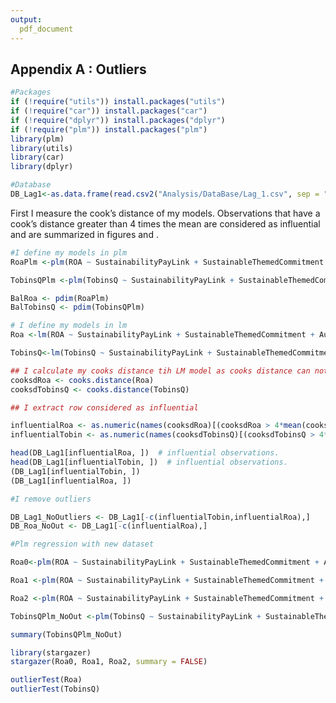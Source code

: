 ```yaml
---
output:
  pdf_document
---
```


## Appendix A : Outliers {-}
```r
#Packages
if (!require("utils")) install.packages("utils")
if (!require("car")) install.packages("car")
if (!require("dplyr")) install.packages("dplyr")
if (!require("plm")) install.packages("plm")
library(plm)
library(utils)
library(car)
library(dplyr)

#Database
DB_Lag1<-as.data.frame(read.csv2("Analysis/DataBase/Lag_1.csv", sep = ";",stringsAsFactors=FALSE, header = TRUE ))

```

First I measure the cook's distance of my models. Observations that have a cook’s distance greater than 4 times the mean are considered as influential and are summarized in figures \ref{OutliersRoa} and \ref{OutliersTobinsQ}. 




<!--Secondly, in order to detect the influence of those outliers, I use the function *outlierTest* from the *car* package [@Fox2012]. This function reports the Bonferroni p-values for Studentized residuals in linear and generalized linear models, based on a t-test for linear models and normal-distribution test for generalized linear models. -->

```r

#I define my models in plm
RoaPlm <-plm(ROA ~ SustainabilityPayLink + SustainableThemedCommitment + AuditScore + EnergyProductivity + CarbonProductivity + WaterProductivity + WasteProductivity + Leverage + NetMargin + FirmSize + Industry, data = DB_Lag1, index = c("Companies", "YearFinancialIndicator"), model = "within")

TobinsQPlm <-plm(TobinsQ ~ SustainabilityPayLink + SustainableThemedCommitment + AuditScore + EnergyProductivity + CarbonProductivity + WaterProductivity + WasteProductivity + Leverage + NetMargin + FirmSize + Industry, data = DB_Lag1, index = c("Companies", "YearFinancialIndicator"), model = "within")

BalRoa <- pdim(RoaPlm)
BalTobinsQ <- pdim(TobinsQPlm)

# I define my models in lm
Roa <-lm(ROA ~ SustainabilityPayLink + SustainableThemedCommitment + AuditScore + EnergyProductivity + CarbonProductivity + WaterProductivity + WasteProductivity + Leverage + NetMargin + FirmSize + Industry, data = DB_Lag1)

TobinsQ<-lm(TobinsQ ~ SustainabilityPayLink + SustainableThemedCommitment + AuditScore + EnergyProductivity + CarbonProductivity + WaterProductivity + WasteProductivity + Leverage + NetMargin + FirmSize + Industry, data = DB_Lag1)

## I calculate my cooks distance tih LM model as cooks distance can not support plm object
cooksdRoa <- cooks.distance(Roa)
cooksdTobinsQ <- cooks.distance(TobinsQ)

## I extract row considered as influential

influentialRoa <- as.numeric(names(cooksdRoa)[(cooksdRoa > 4*mean(cooksdRoa, na.rm=T))])  
influentialTobin <- as.numeric(names(cooksdTobinsQ)[(cooksdTobinsQ > 4*mean(cooksdTobinsQ, na.rm=T))])  

head(DB_Lag1[influentialRoa, ])  # influential observations.
head(DB_Lag1[influentialTobin, ])  # influential observations.
(DB_Lag1[influentialTobin, ])
(DB_Lag1[influentialRoa, ])

#I remove outliers

DB_Lag1_NoOutliers <- DB_Lag1[-c(influentialTobin,influentialRoa),]
DB_Roa_NoOut <- DB_Lag1[-c(influentialRoa),]

#Plm regression with new dataset

Roa0<-plm(ROA ~ SustainabilityPayLink + SustainableThemedCommitment + AuditScore + CarbonProductivity + WaterProductivity + WasteProductivity + Leverage + NetMargin + FirmSize + Industry, data = DB_Lag1, index = c("Companies", "YearFinancialIndicator"), model = "within")

Roa1 <-plm(ROA ~ SustainabilityPayLink + SustainableThemedCommitment + AuditScore + CarbonProductivity + WaterProductivity + Leverage + NetMargin + FirmSize + Industry , data = DB_Roa_NoOut, index = c("Companies", "YearFinancialIndicator"), model = "within")

Roa2 <-plm(ROA ~ SustainabilityPayLink + SustainableThemedCommitment + AuditScore + CarbonProductivity + WaterProductivity + WasteProductivity + Leverage + NetMargin + FirmSize + Industry, data = DB_Lag1_NoOutliers, index = c("Companies", "YearFinancialIndicator"), model = "within")

TobinsQPlm_NoOut <-plm(TobinsQ ~ SustainabilityPayLink + SustainableThemedCommitment + AuditScore +  EnergyProductivity + WaterProductivity + WasteProductivity + Leverage + NetMargin + FirmSize + Industry, data = DB_Lag1_NoOutliers, index = c("Companies", "YearFinancialIndicator"), model = "within")

summary(TobinsQPlm_NoOut)

library(stargazer)
stargazer(Roa0, Roa1, Roa2, summary = FALSE)
```

```r
outlierTest(Roa)
outlierTest(TobinsQ)
```








\begin{figure}[ht]
\caption{Observations considered as outliers in model 1 (i.e. Roa)}
\label{OutliersRoa}
```r

#Model Roa
## I summarise on a graph, those observations that have a cook’s distance greater than 4 times the mean and which may be considered as outliers
plot(cooksdRoa, pch="*", cex=2)  # plot cook's distance
abline(h = 4*mean(cooksdRoa, na.rm=T), col="red")  # add cutoff line
text(x=1:length(cooksdRoa)+1, y=cooksdRoa, labels=ifelse(cooksdRoa>4*mean(cooksdRoa, na.rm=T),names(cooksdRoa),""), col="red")  # add labels
```
\end{figure}



\begin{figure}[ht]
\caption{Observations considered as outliers in model 2 (i.e. Tobin's Q)}
\label{OutliersTobinsQ}
```r


#Model TobinsQ
plot(cooksdTobinsQ, pch="*", cex=2)  

abline(h = 4*mean(cooksdTobinsQ, na.rm=T), col="red")  # add cutoff line
text(x=1:length(cooksdTobinsQ)+1, y=cooksdTobinsQ, labels=ifelse(cooksdTobinsQ>4*mean(cooksdTobinsQ, na.rm=T),names(cooksdTobinsQ),""), col="red")  # add labels

```
\end{figure}



